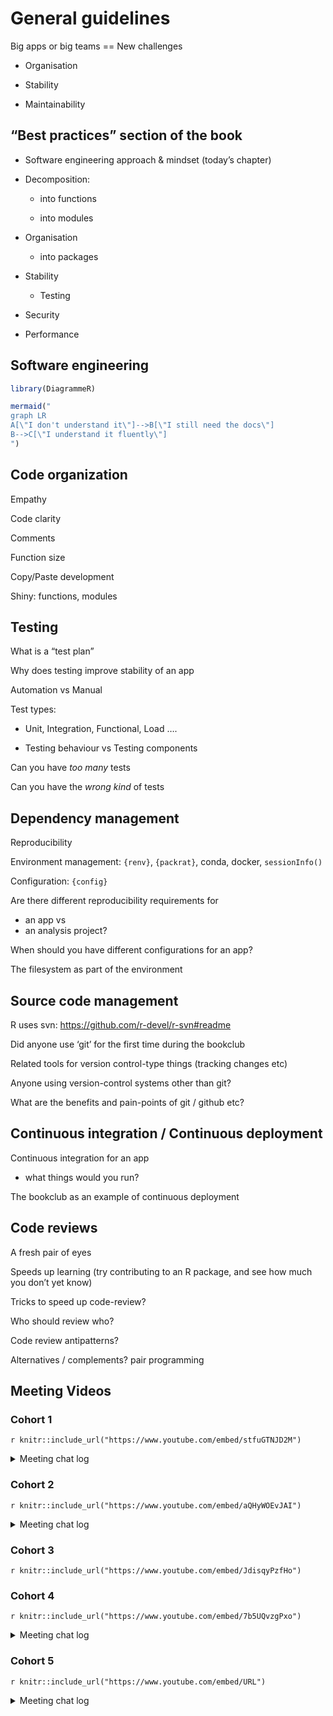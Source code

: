 # General guidelines

Big apps or big teams == New challenges

- Organisation

- Stability

- Maintainability

## "Best practices" section of the book

- Software engineering approach & mindset (today's chapter)

- Decomposition:

  - into functions

  - into modules
  
- Organisation

  - into packages
  
- Stability

  - Testing

- Security

- Performance

## Software engineering

```r
library(DiagrammeR)
```

```r
mermaid("
graph LR
A[\"I don't understand it\"]-->B[\"I still need the docs\"]
B-->C[\"I understand it fluently\"]
")
```

## Code organization

Empathy

Code clarity

Comments

Function size

Copy/Paste development

Shiny: functions, modules

## Testing

What is a "test plan"

Why does testing improve stability of an app

Automation vs Manual

Test types:

- Unit, Integration, Functional, Load ....

- Testing behaviour vs Testing components

Can you have _too many_ tests

Can you have the _wrong kind_ of tests

## Dependency management

Reproducibility

Environment management: `{renv}`, `{packrat}`, conda, docker, `sessionInfo()`

Configuration: `{config}`

Are there different reproducibility requirements for

- an app vs
- an analysis project?

When should you have different configurations for an app?

The filesystem as part of the environment

## Source code management

R uses svn: [https://github.com/r-devel/r-svn#readme]()

Did anyone use 'git' for the first time during the bookclub

Related tools for version control-type things (tracking changes etc)

Anyone using version-control systems other than git?

What are the benefits and pain-points of git / github etc?

## Continuous integration / Continuous deployment

Continuous integration for an app

- what things would you run?

The bookclub as an example of continuous deployment

## Code reviews

A fresh pair of eyes

Speeds up learning (try contributing to an R package, and see how much you don't yet know)

Tricks to speed up code-review?

Who should review who?

Code review antipatterns?

Alternatives / complements? pair programming


## Meeting Videos

### Cohort 1

`r knitr::include_url("https://www.youtube.com/embed/stfuGTNJD2M")`

<details>
  <summary> Meeting chat log </summary>
  
```
00:06:04	russ:	Hi everyone
00:06:14	russ:	Hopefully we can have a discussion today
00:06:35	russ:	I've put some notes into the bookclub book, but haven'thad them merged yet
00:12:38	andrew bates:	https://blog.rstudio.com/2021/03/11/time-to-shiny/
00:53:28	russ:	cache?
00:53:52	andrew bates:	https://shiny.rstudio.com/app-stories/weather-lookup-caching.html
01:04:33	Federica:	thanks
```
</details>

### Cohort 2

`r knitr::include_url("https://www.youtube.com/embed/aQHyWOEvJAI")`

<details>
  <summary> Meeting chat log </summary>
  
```
00:27:24	Kevin Gilds:	https://www.rostrum.blog/2021/04/14/gha-readme/
00:27:42	Kevin Gilds:	Update README with Github actions
00:51:26	collinberke:	https://www.youtube.com/watch?v=BEyiFVWaTtc&list=PL3x6DOfs2NGjtn1_4BSX99R5wrLjK7XvY&index=19
00:51:35	collinberke:	https://www.youtube.com/watch?v=tWEa6JwlJ3c&list=PL3x6DOfs2NGjtn1_4BSX99R5wrLjK7XvY&index=21
```
</details>


### Cohort 3

`r knitr::include_url("https://www.youtube.com/embed/JdisqyPzfHo")`



### Cohort 4

`r knitr::include_url("https://www.youtube.com/embed/7b5UQvzgPxo")`

<details>
  <summary>Meeting chat log</summary>
```
00:22:45	Trevin Flickinger:	Hi everyone 👋
00:22:58	Lydia Gibson:	Hello
00:28:45	Trevin Flickinger:	No questions
00:28:48	Lucio Cornejo:	all good so far
00:32:54	Trevin Flickinger:	yes
00:36:03	Trevin Flickinger:	I can see it now
00:36:11	Trevin Flickinger:	Sorry I can only type today
00:44:31	Matthew Efoli:	https://dcl-prog.stanford.edu/purrr-parallel.html#:~:text=The%20pmap()%20functions%20work,to%20supply%20to%20your%20function.
00:59:07	Lucio Cornejo:	session = getReactiveDomain()
01:00:04	Lucio Cornejo:	session = getDefaultReactiveDomain()
01:01:04	Trevin Flickinger:	We’ll get more into sessions next week with modules
01:01:55	Lucio Cornejo:	same over here
01:03:16	Trevin Flickinger:	Thanks Matthew! Nothing from me
01:03:41	Trevin Flickinger:	See everyone next week 😄
01:03:41	Lucio Cornejo:	Also excited for next week. Thank you, see you next everyone
```
</details>


### Cohort 5

`r knitr::include_url("https://www.youtube.com/embed/URL")`

<details>
  <summary>Meeting chat log</summary>
```
LOG
```
</details>
